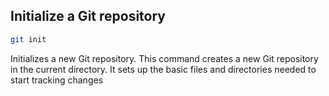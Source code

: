 ## Initialize a Git repository

~~~bash
git init
~~~

Initializes a new Git repository. This command creates a
new Git repository in the current directory. It sets up the
basic files and directories needed to start tracking changes